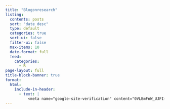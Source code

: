 ```yaml
---
title: "Blogonresearch"
listing:
  contents: posts
  sort: "date desc"
  type: default
  categories: true
  sort-ui: false
  filter-ui: false
  max-items: 10
  date-format: full
  feed:
    categories:
      - R
page-layout: full
title-block-banner: true
format:
  html:
    include-in-header:
      - text: |
          <meta name="google-site-verification" content="0VLBmFnW_UJFI-7gXnORPBsWxqZwmzuGpK-TeVRLBjQ" />
---
```



